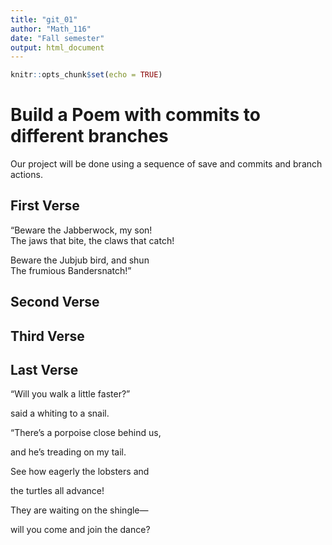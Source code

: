 ```yaml
---
title: "git_01"
author: "Math_116"
date: "Fall semester"
output: html_document
---
```


```r
knitr::opts_chunk$set(echo = TRUE)
```
# Build a Poem with commits to different branches
Our project will be done using a sequence of save and commits and branch actions.
<!-- Do not modify or change any text in "!--" bracketed areas such as this --- these are instructions to
you, if you change any of this the git program will notice it and compromise your git merging strategy !-->

## First Verse 
<!--Put the first five lines of a poem by Lewis Carrol in this section!-->

  “Beware the Jabberwock, my son!   
      The jaws that bite, the claws that catch! 

  Beware the Jubjub bird, and shun  
      The frumious Bandersnatch!”

## Second Verse
<!--Put the first five lines of a poem by Robert Frost here!-->



## Third Verse
<!--Put the first two verses of The Walrus and the Carpenter here!-->


## Last Verse
<!--Put a short poem of your choice 8-20 lines,here!-->
“Will you walk a little faster?”

said a whiting to a snail.

“There’s a porpoise close behind us,

and he’s treading on my tail.

See how eagerly the lobsters and

the turtles all advance!

They are waiting on the shingle—

will you come and join the dance?